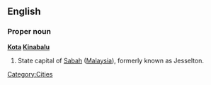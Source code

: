 ==English==

===Proper noun===
'''[[Kota]] [[Kinabalu]]'''

#State capital of [[Sabah]] ([[Malaysia]]), formerly known as Jesselton.
[[Category:Cities]]
